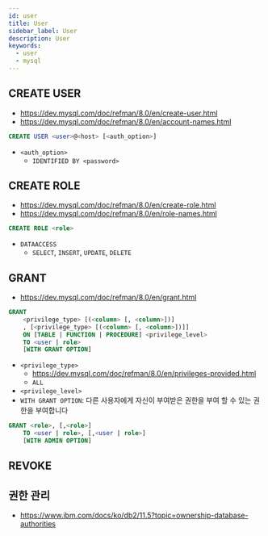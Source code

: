 ```yaml
---
id: user
title: User
sidebar_label: User
description: User
keywords:
  - user
  - mysql
---
```


## CREATE USER

- https://dev.mysql.com/doc/refman/8.0/en/create-user.html
- https://dev.mysql.com/doc/refman/8.0/en/account-names.html

```sql
CREATE USER <user>@<host> [<auth_option>]
```

- `<auth_option>`
  - `IDENTIFIED BY <password>`

## CREATE ROLE

- https://dev.mysql.com/doc/refman/8.0/en/create-role.html
- https://dev.mysql.com/doc/refman/8.0/en/role-names.html

```sql
CREATE ROLE <role>
```

- `DATAACCESS`
  - `SELECT`, `INSERT`, `UPDATE`, `DELETE`

## GRANT

- https://dev.mysql.com/doc/refman/8.0/en/grant.html

```sql
GRANT
    <privilege_type> [(<column> [, <column>])]
    , [<privilege_type> [(<column> [, <column>])]]
    ON [TABLE | FUNCTION | PROCEDURE] <privilege_level>
    TO <user | role>
    [WITH GRANT OPTION]
```

- `<privilege_type>`
  - https://dev.mysql.com/doc/refman/8.0/en/privileges-provided.html
  - `ALL`
- `<privilege_level>`
- `WITH GRANT OPTION`: 다른 사용자에게 자신이 부여받은 권한을 부여 할 수 있는 권한을 부여합니다

```sql
GRANT <role>, [,<role>]
    TO <user | role>, [,<user | role>]
    [WITH ADMIN OPTION]
```

## REVOKE

## 권한 관리

- https://www.ibm.com/docs/ko/db2/11.5?topic=ownership-database-authorities
